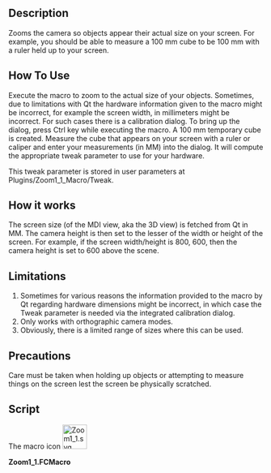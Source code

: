 <languages/>
<translate>

<!--T:1-->
{{Macro
|Name=Zoom 1:1
|Icon=Zoom1_1.svg
|Description=1:1 Zooming so objects appear their actual size on the screen.
|Author=TheMarkster
|Version=1.1
|Date=2025-03-05
|FCVersion=Python3+
|Download=[https://wiki.freecadweb.org/File:Zoom1_1.svg ToolBar Icon]
}}

==Description== <!--T:2-->

<!--T:3-->
Zooms the camera so objects appear their actual size on your screen. For example, you should be able to measure a 100 mm cube to be 100 mm with a ruler held up to your screen.

==How To Use== <!--T:4-->

<!--T:5-->
Execute the macro to zoom to the actual size of your objects. Sometimes, due to limitations with Qt the hardware information given to the macro might be incorrect, for example the screen width, in millimeters might be incorrect. For such cases there is a calibration dialog. To bring up the dialog, press Ctrl key while executing the macro. A 100 mm temporary cube is created. Measure the cube that appears on your screen with a ruler or caliper and enter your measurements (in MM) into the dialog. It will compute the appropriate tweak parameter to use for your hardware.

<!--T:6-->
This tweak parameter is stored in user parameters at Plugins/Zoom1_1_Macro/Tweak.

==How it works== <!--T:7-->

<!--T:8-->
The screen size (of the MDI view, aka the 3D view) is fetched from Qt in MM. The camera height is then set to the lesser of the width or height of the screen. For example, if the screen width/height is 800, 600, then the camera height is set to 600 above the scene.

==Limitations== <!--T:9-->

<!--T:10-->
# Sometimes for various reasons the information provided to the macro by Qt regarding hardware dimensions might be incorrect, in which case the Tweak parameter is needed via the integrated calibration dialog.
# Only works with orthographic camera modes.
# Obviously, there is a limited range of sizes where this can be used.

==Precautions== <!--T:11-->

<!--T:12-->
Care must be taken when holding up objects or attempting to measure things on the screen lest the screen be physically scratched.

==Script== <!--T:13-->

<!--T:14-->
The macro icon
</translate>
[[File:Zoom1_1.svg|48px]]

'''Zoom1_1.FCMacro'''

{{MacroCode|code=
# -*- coding: utf-8 -*-
#Zoom 1:1 macro
#2021, by <TheMarkster>, based on work of kisolre
#Attempts to zoom 3D view such that objects on the screen
#appear to be their actual size
#For example, a 100mm cube should measure 100mm on your screen
#This relies on information provided by Qt about the underlying
#hardware, which Qt admits is not always reliable
#Thus we have a Tweak parameter to workaround such cases.
#Press Ctrl key while executing the macro to bring up the
#calibration dialog and set the tweak for your hardware.


import FreeCAD, FreeCADGui
from PySide import QtGui, QtCore
from pivy import coin

__version__ = "1.1"

def zoomActual(tweak=1.0):
    gv = av.graphicsView()
    height = gv.heightMM()
    width = gv.widthMM()
    node = av.getCameraNode()
    node.height.setValue(tweak*min(width,height))

doc = FreeCAD.ActiveDocument
if not doc:
    doc = FreeCAD.newDocument()
    FreeCAD.Console.PrintMessage("No document, creating one.\n")
av = FreeCADGui.activeView()
pg = FreeCAD.ParamGet("User parameter:Plugins/Zoom1_1_Macro")
tweak = pg.GetFloat("Tweak",1.0)
if hasattr(av,"graphicsView") and hasattr(av.getCameraNode(),"height"):
    zoomActual(tweak)
    modifiers = QtGui.QApplication.keyboardModifiers()
    if modifiers == QtCore.Qt.ControlModifier:
        visible = [obj for obj in doc.Objects if hasattr(obj,"ViewObject") and obj.ViewObject.Visibility == True]
        for obj in doc.Objects:
            if hasattr(obj,"ViewObject"):
                obj.ViewObject.Visibility = False
        cube = doc.addObject("Part::Box","TemporaryCalibrationCube")
        cube.Length = cube.Height = cube.Width = 100
        cube.ViewObject.DisplayMode = "Shaded"
        av.viewFront()
        doc.recompute()
        zoomActual(1.0)
        text = "\
Calibration dialog\n\
\n\
A temporary 100x100x100 mm cube has been created for this\n\
calibration. Measure this cube and enter your measurements.\n\
A tweak value will be calculated based on what you enter and \n\
will be stored in user parameters / Plugins / Zoom1_1_Macro\n\
\n\
You can move this dialog if necessary, but be sure not to zoom\n\
in or out before measuring the cube. If the cube does not fit\n\
cancel this dialog, resize the 3D view, and try again.\n\
\n\
Enter measured Cube Width or Height (in MM):\n"
        win = FreeCADGui.getMainWindow()
        title = "Zoom1_1 macro v"+__version__
        dlg = QtGui.QInputDialog()
        usertweak,ok = dlg.getDouble(win,title,text,100.0)
        doc.removeObject(cube.Name)
        for obj in visible:
            obj.ViewObject.Visibility = True
        if not ok:
            FreeCAD.Console.PrintMessage("Canceled, keeping current tweak value\n")
        else:
            tweak = usertweak/100.0
            pg.SetFloat("Tweak", tweak)
            zoomActual(tweak)
    FreeCAD.Console.PrintMessage("Zoom 1:1 macro -- Ctrl + execute to calibrate, if necessary\n")
    FreeCAD.Console.PrintMessage("Tweak = "+str(tweak)+"\n")
elif not hasattr(av.getCameraNode(),"height"):
    FreeCAD.Console.PrintError("Error: Only orthographic camera types are supported.\n")
else:
    FreeCAD.Console.PrintError("Error acquiring QGraphicsView. You might need to update your version of FreeCAD.\n")
}}